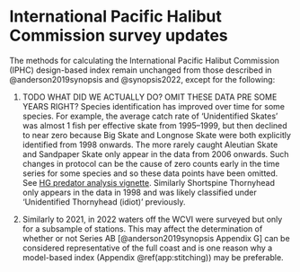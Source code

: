 # International Pacific Halibut Commission survey updates {#app:iphc}

The methods for calculating the International Pacific Halibut Commission (IPHC) design-based index remain unchanged from those described in @anderson2019synopsis and @synopsis2022, except for the following:

1. TODO WHAT DID WE ACTUALLY DO? OMIT THESE DATA PRE SOME YEARS RIGHT? Species identification has improved over time for some species. For example, the average catch rate of 'Unidentified Skates' was almost 1 fish per effective skate from 1995--1999, but then declined to near zero because Big Skate and Longnose Skate were both explicitly identified from 1998 onwards. The more rarely caught Aleutian Skate and Sandpaper Skate only appear in the data from 2006 onwards. Such changes in protocol can be the cause of zero counts early in the time series for some species and so these data points have been omitted. See [HG predator analysis vignette](http://htmlpreview.github.io/?https://github.com/pbs-assess/gfiphc/blob/master/vignettes/analysis_for_HG_herring_predators.html). Similarly Shortspine Thornyhead only appears in the data in 1998 and was likely classified under 'Unidentified Thornyhead (idiot)' previously.

2. Similarly to 2021, in 2022 waters off the WCVI were surveyed but only for a subsample of stations. This may affect the determination of whether or not Series AB [@anderson2019synopsis Appendix G] can be considered representative of the full coast and is one reason why a model-based index (Appendix \@ref(app:stitching)) may be preferable.

\clearpage
